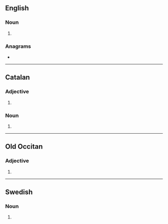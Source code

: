 {{also|Grans|gräns}}
==English==

===Noun===
{{head|en|noun plural form}}

# {{plural of|gran|lang=en}}

===Anagrams===
* {{anagrams|en|NARGs|gnars|nargs|srang}}

----

==Catalan==

===Adjective===
{{head|ca|adjective form}}

# {{plural of|gran|lang=ca}}

===Noun===
{{head|ca|noun form}}

# {{plural of|gra|lang=ca}}

----

==Old Occitan==

===Adjective===
{{head|pro|adjective form|g=m-p}}

# {{plural of|gran|lang=pro}}

----

==Swedish==

===Noun===
{{head|sv|noun form}}

# {{sv-noun-form-indef-gen|gran}}